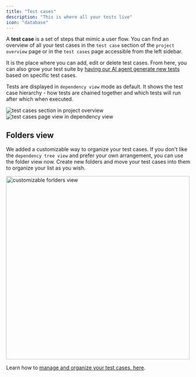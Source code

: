 ```yaml
---
title: "Test cases"
description: "This is where all your tests live"
icon: "database"
---
```


A **test case** is a set of steps that mimic a user flow. You can find an overview of all your test cases in the `test case` section of the `project overview` page or in the `test cases` page accessible from the left sidebar.

It is the place where you can add, edit or delete test cases. From here, you can also grow your test suite by [having our AI agent generate new tests](/get-started/generate-more-test-cases) based on specific test cases.

Tests are displayed in `dependency view` mode as default. It shows the test case hierarchy - how tests are chained together and which tests will run after which when executed.

<Frame caption="'test cases' section in 'project overview', 08/2024">
  <img
    src="/images/accounts/test-cases-section.png"
    alt="test cases section in project overview"
  />
</Frame>

<div class="mt-8" />

<Frame caption="'test cases' page - dependency view, 12/2024">
  <img
    src="/images/accounts/test-cases-page.png"
    alt="test cases page view in dependency view"
  />
</Frame>

## Folders view

We added a customizable way to organize your test cases. If you don't like the `dependency tree view` and prefer your own arrangement, you can use the folder view now.
Create new folders and move your test cases into them to organize your list as you wish.

<Frame caption="folder view with customizable test case arrangement, 12/2024">
  <img
    src="/images/changelog/folders.gif"
    alt="customizable forlders view"
    width="500"
  />
</Frame>

Learn how to [manage and organize your test cases, here](/get-started/manage-tests).
